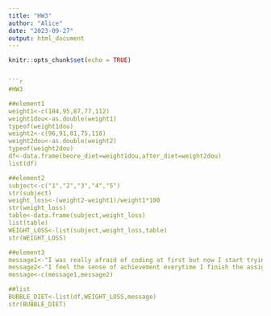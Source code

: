 ```yaml
---
title: "HW3"
author: "Alice"
date: "2023-09-27"
output: html_document
---
```


```r
knitr::opts_chunk$set(echo = TRUE)


```r
#HW3

##element1
weight1<-c(104,95,87,77,112)
weight1dou<-as.double(weight1)
typeof(weight1dou)
weight2<-c(96,91,81,75,118)
weight2dou<-as.double(weight2)
typeof(weight2dou)
df<-data.frame(beore_diet=weight1dou,after_diet=weight2dou)
list(df)

##element2
subject<-c("1","2","3","4","5")
str(subject)
weight_loss<-(weight2-weight1)/weight1*100
str(weight_loss)
table<-data.frame(subject,weight_loss)
list(table)
WEIGHT_LOSS<-list(subject,weight_loss,table)
str(WEIGHT_LOSS)

##element3
message1<-"I was really afraid of coding at first but now I start trying to figure out them step by step."
message2<-"I feel the sense of achievement everytime I finish the assignment :)"
message<-c(message1,message2)

##list
BUBBLE_DIET<-list(df,WEIGHT_LOSS,message)
str(BUBBLE_DIET)
```


